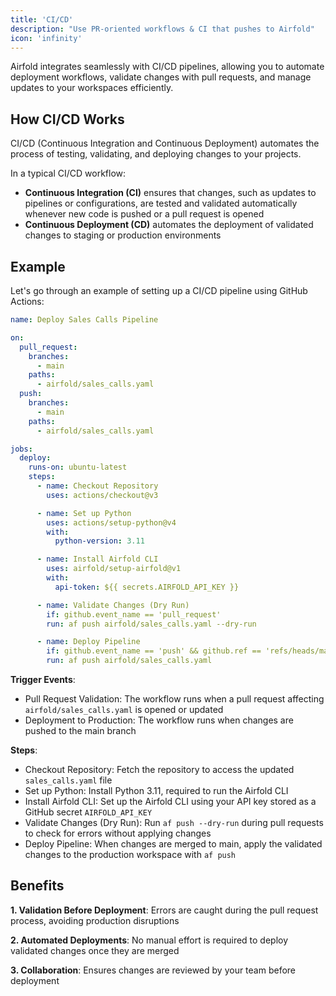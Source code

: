 ```yaml
---
title: 'CI/CD'
description: "Use PR-oriented workflows & CI that pushes to Airfold"
icon: 'infinity'
---
```


Airfold integrates seamlessly with CI/CD pipelines, allowing you to automate deployment workflows, validate changes with pull requests, and manage updates to your workspaces efficiently.

## How CI/CD Works

CI/CD (Continuous Integration and Continuous Deployment) automates the process of testing, validating, and deploying changes to your projects.

In a typical CI/CD workflow:
- **Continuous Integration (CI)** ensures that changes, such as updates to pipelines or configurations, are tested and validated automatically whenever new code is pushed or a pull request is opened
- **Continuous Deployment (CD)** automates the deployment of validated changes to staging or production environments

## Example
Let's go through an example of setting up a CI/CD pipeline using GitHub Actions:

```yaml deploy.yaml
name: Deploy Sales Calls Pipeline

on:
  pull_request:
    branches:
      - main
    paths:
      - airfold/sales_calls.yaml
  push:
    branches:
      - main
    paths:
      - airfold/sales_calls.yaml

jobs:
  deploy:
    runs-on: ubuntu-latest
    steps:
      - name: Checkout Repository
        uses: actions/checkout@v3

      - name: Set up Python
        uses: actions/setup-python@v4
        with:
          python-version: 3.11

      - name: Install Airfold CLI
        uses: airfold/setup-airfold@v1
        with:
          api-token: ${{ secrets.AIRFOLD_API_KEY }}

      - name: Validate Changes (Dry Run)
        if: github.event_name == 'pull_request'
        run: af push airfold/sales_calls.yaml --dry-run

      - name: Deploy Pipeline
        if: github.event_name == 'push' && github.ref == 'refs/heads/main'
        run: af push airfold/sales_calls.yaml
```

**Trigger Events**:
- Pull Request Validation: The workflow runs when a pull request affecting `airfold/sales_calls.yaml` is opened or updated
- Deployment to Production: The workflow runs when changes are pushed to the main branch

**Steps**:
- Checkout Repository: Fetch the repository to access the updated `sales_calls.yaml` file
- Set up Python: Install Python 3.11, required to run the Airfold CLI
- Install Airfold CLI: Set up the Airfold CLI using your API key stored as a GitHub secret `AIRFOLD_API_KEY`
- Validate Changes (Dry Run): Run `af push --dry-run` during pull requests to check for errors without applying changes
- Deploy Pipeline: When changes are merged to main, apply the validated changes to the production workspace with `af push`

## Benefits

**1. Validation Before Deployment**: Errors are caught during the pull request process, avoiding production disruptions

**2. Automated Deployments**: No manual effort is required to deploy validated changes once they are merged

**3. Collaboration**: Ensures changes are reviewed by your team before deployment